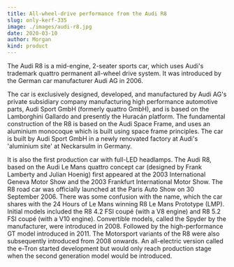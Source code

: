 ```yaml
---
title: All-wheel-drive performance from the Audi R8
slug: only-kerf-335
image: ./images/audi-r8.jpg
date: 2020-03-10
author: Morgan
kind: product
---
```


The Audi R8 is a mid-engine, 2-seater sports car, which uses Audi's trademark quattro permanent all-wheel drive system. It was introduced by the German car manufacturer Audi AG in 2006.

The car is exclusively designed, developed, and manufactured by Audi AG's private subsidiary company manufacturing high performance automotive parts, Audi Sport GmbH (formerly quattro GmbH), and is based on the Lamborghini Gallardo and presently the Huracán platform. The fundamental construction of the R8 is based on the Audi Space Frame, and uses an aluminium monocoque which is built using space frame principles. The car is built by Audi Sport GmbH in a newly renovated factory at Audi's 'aluminium site' at Neckarsulm in Germany.

It is also the first production car with full-LED headlamps. The Audi R8, based on the Audi Le Mans quattro concept car (designed by Frank Lamberty and Julian Hoenig) first appeared at the 2003 International Geneva Motor Show and the 2003 Frankfurt International Motor Show. The R8 road car was officially launched at the Paris Auto Show on 30 September 2006. There was some confusion with the name, which the car shares with the 24 Hours of Le Mans winning R8 Le Mans Prototype (LMP). Initial models included the R8 4.2 FSI coupé (with a V8 engine) and R8 5.2 FSI coupé (with a V10 engine). Convertible models, called the Spyder by the manufacturer, were introduced in 2008. Followed by the high-performance GT model introduced in 2011. The Motorsport variants of the R8 were also subsequently introduced from 2008 onwards. An all-electric version called the e-Tron started development but would only reach production stage when the second generation model would be introduced.
